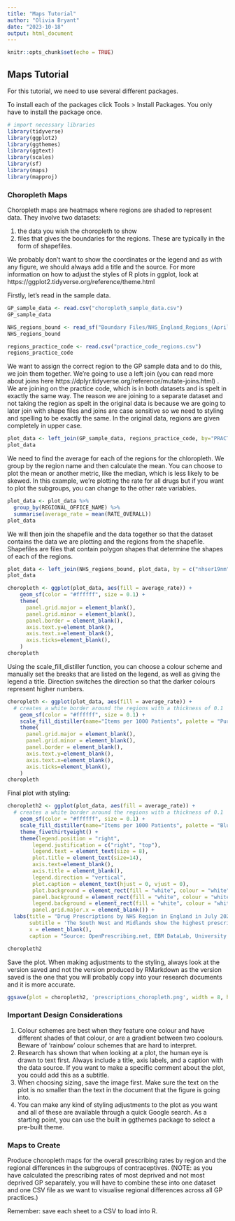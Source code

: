 ```yaml
---
title: "Maps Tutorial"
author: "Olivia Bryant"
date: "2023-10-18"
output: html_document
---
```


```r
knitr::opts_chunk$set(echo = TRUE)
```

## Maps Tutorial

For this tutorial, we need to use several different packages.

To install each of the packages click Tools > Install Packages. You only have to install the package once.
```r
# import necessary libraries
library(tidyverse)
library(ggplot2)
library(ggthemes)
library(ggtext)
library(scales)
library(sf)
library(maps)
library(mapproj)
```

### Choropleth Maps

Choropleth maps are heatmaps where regions are shaded to represent data. They involve two datasets:

1. the data you wish the choropleth to show
2. files that gives the boundaries for the regions. These are typically in the form of shapefiles.

We probably don't want to show the coordinates or the legend and as with any figure, we should always add a title and the source. For more information on how to adjust the styles of R plots in ggplot, look at https://ggplot2.tidyverse.org/reference/theme.html


Firstly, let's read in the sample data.

```r
GP_sample_data <- read.csv("choropleth_sample_data.csv")
GP_sample_data
```

```r
NHS_regions_bound <- read_sf("Boundary Files/NHS_England_Regions_(April_2019)_EN_BFC.shp")
NHS_regions_bound
```

```r
regions_practice_code <- read.csv("practice_code_regions.csv")
regions_practice_code
```
We want to assign the correct region to the GP sample data and to do this, we join them together. We're going to use a left join (you can read more about joins here https://dplyr.tidyverse.org/reference/mutate-joins.html)
. We are joining on the practice code, which is in both datasets and is spelt in exactly the same way. The reason we are joining to a separate dataset and not taking the region as spelt in the original data is because we are going to later join with shape files and joins are case sensitive so we need to styling and spelling to be exactly the same. In the original data, regions are given completely in upper case.

```r
plot_data <- left_join(GP_sample_data, regions_practice_code, by="PRACTICE_CODE")
plot_data
```

We need to find the average for each of the regions for the chloropleth. We group by the region name and then calculate the mean. You can choose to plot the mean or another metric, like the median, which is less likely to be skewed. In this example, we're plotting the rate for all drugs but if you want to plot the subgroups, you can change to the other rate variables.

```r
plot_data <- plot_data %>%
  group_by(REGIONAL_OFFICE_NAME) %>%
  summarise(average_rate = mean(RATE_OVERALL))
plot_data
```

We will then join the shapefile and the data together so that the dataset contains the data we are plotting and the regions from the shapefile. Shapefiles are files that contain polygon shapes that determine the shapes of each of the regions.
```r
plot_data <- left_join(NHS_regions_bound, plot_data, by = c("nhser19nm" = "REGIONAL_OFFICE_NAME"))
plot_data
```

```r
choropleth <- ggplot(plot_data, aes(fill = average_rate)) +
    geom_sf(color = "#ffffff", size = 0.1) +
    theme(
      panel.grid.major = element_blank(),
      panel.grid.minor = element_blank(),
      panel.border = element_blank(),
      axis.text.y=element_blank(),
      axis.text.x=element_blank(),
      axis.ticks=element_blank(),
    )
choropleth

```


Using the scale_fill_distiller function, you can choose a colour scheme and manually set the breaks that are listed on the legend, as well as giving the legend a title. Direction switches the direction so that the darker colours represent higher numbers.

```r
choropleth <- ggplot(plot_data, aes(fill = average_rate)) +
  # creates a white border around the regions with a thickness of 0.1
    geom_sf(color = "#ffffff", size = 0.1) +
    scale_fill_distiller(name="Items per 1000 Patients", palette = "Purples", direction = -1, breaks = c(0.3, 0.4, 0.5)) +
    theme(
      panel.grid.major = element_blank(),
      panel.grid.minor = element_blank(),
      panel.border = element_blank(),
      axis.text.y=element_blank(),
      axis.text.x=element_blank(),
      axis.ticks=element_blank(),
    )
choropleth
```
Final plot with styling:
```r
choropleth2 <- ggplot(plot_data, aes(fill = average_rate)) +
  # creates a white border around the regions with a thickness of 0.1
    geom_sf(color = "#ffffff", size = 0.1) +
    scale_fill_distiller(name="Items per 1000 Patients", palette = "Blues", direction = -1, breaks = c(0.3, 0.4, 0.5)) +
    theme_fivethirtyeight() +
    theme(legend.position = "right",
        legend.justification = c("right", "top"),
        legend.text = element_text(size = 8),
        plot.title = element_text(size=14),
        axis.text=element_blank(),
        axis.title = element_blank(),
        legend.direction = "vertical",
        plot.caption = element_text(hjust = 0, vjust = 0),
        plot.background = element_rect(fill = "white", colour = "white"),
        panel.background = element_rect(fill = "white", colour = "white"),
        legend.background = element_rect(fill = "white", colour = "white"),
        panel.grid.major.x = element_blank()) +
  labs(title = "Drug Prescriptions by NHS Region in England in July 2020",
       subtitle = 'The South West and Midlands show the highest prescribing rates.' ,
       x = element_blank(),
       caption = "Source: OpenPrescribing.net, EBM DataLab, University of Oxford, 2020")

choropleth2
```

Save the plot. When making adjustments to the styling, always look at the version saved and not the version produced by RMarkdown as the version saved is the one that you will probably copy into your research documents and it is more accurate.
```r
ggsave(plot = choropleth2, 'prescriptions_choropleth.png', width = 8, height = 10, units = "in")
```


### Important Design Considerations
1. Colour schemes are best when they feature one colour and have different shades of that colour, or are a gradient between two coolours. Beware of 'rainbow' colour schemes that are hard to interpret.
2. Research has shown that when looking at a plot, the human eye is drawn to text first. Always include a title, axis labels, and a caption with the data source. If you want to make a specific comment about the plot, you could add this as a subtitle.
3. When choosing sizing, save the image first. Make sure the text on the plot is no smaller than the text in the document that the figure is going into.
4. You can make any kind of styling adjustments to the plot as you want and all of these are available through a quick Google search. As a starting point, you can use the built in ggthemes package to select a pre-built theme.

### Maps to Create
Produce choropleth maps for the overall prescribing rates by region and the regional differences in the subgroups of contraceptives. (NOTE: as you have calculated the prescribing rates of most deprived and not most deprived GP separately, you will have to combine these into one dataset and one CSV file as we want to visualise regional differences across all GP practices.)

Remember: save each sheet to a CSV to load into R.